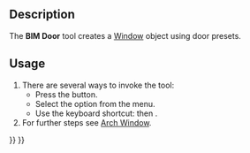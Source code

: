 <languages/>
<translate>

<!--T:11-->
{{Docnav
|[[BIM_Slab|Slab]]
|[[Arch_Window|Window]]
|[[BIM_Workbench|BIM]]
|IconL=BIM_Slab.svg
|IconR=Arch_Window.svg
|IconC=Workbench_BIM.svg
}}

<!--T:1-->
{{GuiCommand
|Name=BIM Door
|MenuLocation=3D/BIM → Door
|Workbenches=[[BIM_Workbench|BIM]]
|Shortcut={{KEY|D}} {{KEY|O}}
|SeeAlso=[[Arch_Wall|Arch Wall]], [[Arch_Window|Arch Window]]
}}

== Description == <!--T:2-->

<!--T:12-->
The '''BIM Door''' tool creates a [[Arch_Window|Window]] object using door presets.

==Usage== <!--T:14-->

<!--T:15-->
# There are several ways to invoke the tool:
#* Press the {{Button|[[Image:BIM_Door.svg|16px]] [[BIM_Door|Door]]}} button.
#* Select the {{MenuCommand|3D/BIM → [[Image:BIM_Door.svg|16px]] Door}} option from the menu.
#* Use the keyboard shortcut: {{KEY|D}} then {{KEY|O}}.
# For further steps see [[Arch_Window|Arch Window]].


<!--T:13-->
{{Docnav
|[[BIM_Slab|Slab]]
|[[Arch_Window|Window]]
|[[BIM_Workbench|BIM]]
|IconL=BIM_Slab.svg
|IconR=Arch_Window.svg
|IconC=Workbench_BIM.svg
}}

</translate>
{{BIM_Tools_navi{{#translation:}}}}
{{Userdocnavi{{#translation:}}}}